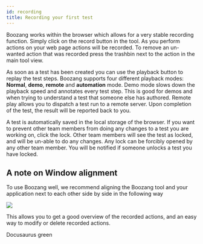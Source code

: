 ---
id: recording
title: Recording your first test
---


Boozang works within the browser which allows for a very stable recording function. Simply click on the record button in the tool. As you perform actions on your web page actions will be recorded. To remove an un-wanted action that was recorded press the trashbin next to the action in the main tool view. 

As soon as a test has been created you can use the playback button to replay the test steps. Boozang supports four different playback modes: **Normal**, **demo**, **remote** and **automation** mode. Demo mode slows down the playback speed and annotates every test step. This is good for demos and when trying to understand a test that someone else has authored. Remote play allows you to dispatch a test run to a remote server. Upon completion of the test, the result will be reported back to you.

A test is automatically saved in the local storage of the browser. If you want to prevent other team members from doing any changes to a test you are working on, click the lock. Other team members will see the test as locked, and will be un-able to do any changes. Any lock can be forcibly opened by any other team member. You will be notified if someone unlocks a test you have locked. 

## A note on Window alignment

To use Boozang well, we recommend aligning the Boozang tool and your application next to each other side by side in the following way

![](../images/side-by-side.png)

This allows you to get a good overview of the recorded actions, and an easy way to modify or delete recorded actions.

<YouTubeEmbed embedId="YcCw6cS7Uy0">Docusaurus green</YouTubeEmbed>

